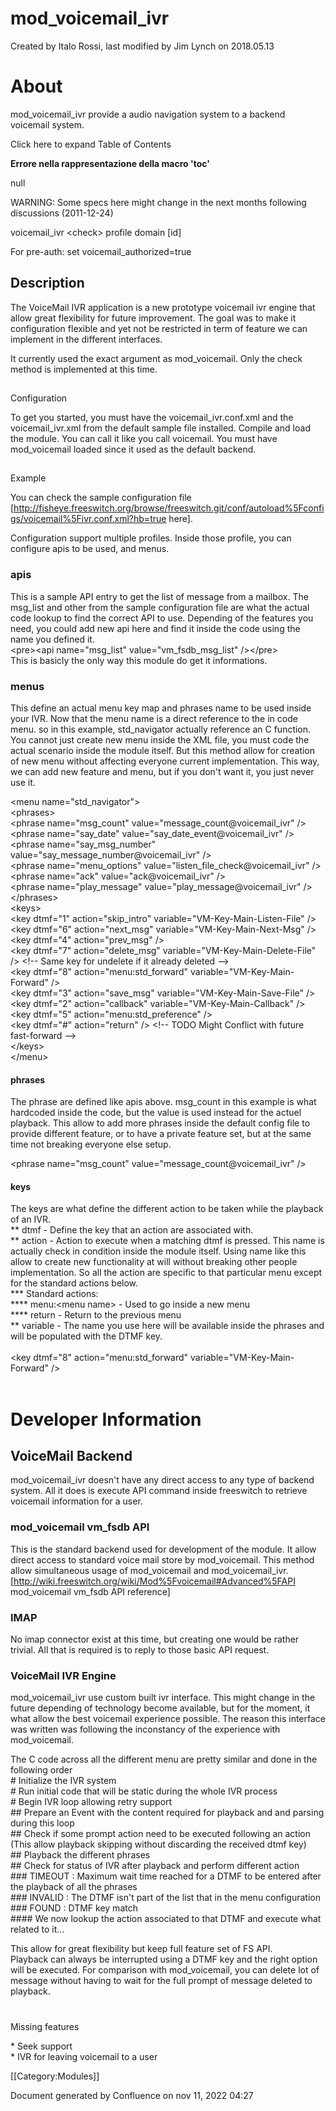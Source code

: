 
# mod_voicemail_ivr 

 Created by  Italo Rossi, last modified by  Jim Lynch on 2018.05.13

# About

mod\_voicemail\_ivr provide a audio navigation system to a backend voicemail system.

Click here to expand Table of Contents

**Errore nella rappresentazione della macro 'toc'**

null

WARNING: Some specs here might change in the next months following discussions (2011-12-24)  
  
voicemail_ivr &lt;check> profile domain [id]

For pre-auth: set voicemail_authorized=true  
  
## Description

  
The VoiceMail IVR application is a new prototype voicemail ivr engine that allow great flexibility for future improvement. The goal was to make it configuration flexible and yet not be restricted in term of feature we can implement in the different interfaces.

It currently used the exact argument as mod\_voicemail. Only the check method is implemented at this time.

##   
Configuration

  
To get you started, you must have the voicemail\_ivr.conf.xml and the voicemail\_ivr.xml from the default sample file installed. Compile and load the module. You can call it like you call voicemail. You must have mod\_voicemail loaded since it used as the default backend.

##   
Example

  
You can check the sample configuration file \[<http://fisheye.freeswitch.org/browse/freeswitch.git/conf/autoload%5Fconfigs/voicemail%5Fivr.conf.xml?hb=true> here\].

Configuration support multiple profiles. Inside those profile, you can configure apis to be used, and menus.

### apis

  
This is a sample API entry to get the list of message from a mailbox. The msg\_list and other from the sample configuration file are what the actual code lookup to find the correct API to use. Depending of the features you need, you could add new api here and find it inside the code using the name you defined it.  
&lt;pre>&lt;api name="msg\_list" value="vm\_fsdb\_msg\_list" />&lt;/pre>  
This is basicly the only way this module do get it informations.

### menus

This define an actual menu key map and phrases name to be used inside your IVR. Now that the menu name is a direct reference to the in code menu. so in this example, std\_navigator actually reference an C function. You cannot just create new menu inside the XML file, you must code the actual scenario inside the module itself. But this method allow for creation of new menu without affecting everyone current implementation. This way, we can add new feature and menu, but if you don't want it, you just never use it.

  
&lt;menu name="std_navigator">  
 &lt;phrases>  
 &lt;phrase name="msg_count" value="message_count@voicemail_ivr" />  
 &lt;phrase name="say_date" value="say_date_event@voicemail_ivr" />  
 &lt;phrase name="say_msg_number" value="say_message_number@voicemail_ivr" />  
 &lt;phrase name="menu_options" value="listen_file_check@voicemail_ivr" />  
 &lt;phrase name="ack" value="ack@voicemail_ivr" />  
 &lt;phrase name="play_message" value="play_message@voicemail_ivr" />  
 &lt;/phrases>  
 &lt;keys>  
 &lt;key dtmf="1" action="skip_intro" variable="VM-Key-Main-Listen-File" />  
 &lt;key dtmf="6" action="next_msg" variable="VM-Key-Main-Next-Msg" />  
 &lt;key dtmf="4" action="prev_msg" />  
 &lt;key dtmf="7" action="delete_msg" variable="VM-Key-Main-Delete-File" /> &lt;!-- Same key for undelete if it already deleted -->  
 &lt;key dtmf="8" action="menu:std_forward" variable="VM-Key-Main-Forward" />  
 &lt;key dtmf="3" action="save_msg" variable="VM-Key-Main-Save-File" />  
 &lt;key dtmf="2" action="callback" variable="VM-Key-Main-Callback" />  
 &lt;key dtmf="5" action="menu:std_preference" />  
 &lt;key dtmf="#" action="return" /> &lt;!-- TODO Might Conflict with future fast-forward -->  
 &lt;/keys>  
&lt;/menu>  
  
#### phrases

The phrase are defined like apis above. msg_count in this example is what hardcoded inside the code, but the value is used instead for the actuel playback. This allow to add more phrases inside the default config file to provide different feature, or to have a private feature set, but at the same time not breaking everyone else setup.  
   
 &lt;phrase name="msg_count" value="message_count@voicemail_ivr" />  
  
#### keys

The keys are what define the different action to be taken while the playback of an IVR.  
** dtmf - Define the key that an action are associated with.  
** action - Action to execute when a matching dtmf is pressed. This name is actually check in condition inside the module itself. Using name like this allow to create new functionality at will without breaking other people implementation. So all the action are specific to that particular menu except for the standard actions below.  
*** Standard actions:  
**** menu:&lt;menu name> - Used to go inside a new menu  
**** return - Return to the previous menu  
** variable - The name you use here will be available inside the phrases and will be populated with the DTMF key.  
   
 &lt;key dtmf="8" action="menu:std_forward" variable="VM-Key-Main-Forward" />  
 
# Developer Information

## VoiceMail Backend

mod\_voicemail\_ivr doesn't have any direct access to any type of backend system. All it does is execute API command inside freeswitch to retrieve voicemail information for a user.

### mod_voicemail vm_fsdb API 

  
This is the standard backend used for development of the module. It allow direct access to standard voice mail store by mod\_voicemail. This method allow simultaneous usage of mod\_voicemail and mod\_voicemail\_ivr.  
\[<http://wiki.freeswitch.org/wiki/Mod%5Fvoicemail#Advanced%5FAPI> mod\_voicemail vm\_fsdb API reference\]

### IMAP

No imap connector exist at this time, but creating one would be rather trivial. All that is required is to reply to those basic API request.

### VoiceMail IVR Engine

mod\_voicemail\_ivr use custom built ivr interface. This might change in the future depending of technology become available, but for the moment, it what allow the best voicemail experience possible. The reason this interface was written was following the inconstancy of the experience with mod\_voicemail.

The C code across all the different menu are pretty similar and done in the following order  
\# Initialize the IVR system  
\# Run initial code that will be static during the whole IVR process  
\# Begin IVR loop allowing retry support  
\## Prepare an Event with the content required for playback and and parsing during this loop  
\## Check if some prompt action need to be executed following an action (This allow playback skipping without discarding the received dtmf key)  
\## Playback the different phrases  
\## Check for status of IVR after playback and perform different action  
\### TIMEOUT : Maximum wait time reached for a DTMF to be entered after the playback of all the phrases  
\### INVALID : The DTMF isn't part of the list that in the menu configuration  
\### FOUND : DTMF key match  
\#### We now lookup the action associated to that DTMF and execute what related to it...

This allow for great flexibility but keep full feature set of FS API.  
Playback can always be interrupted using a DTMF key and the right option will be executed. For comparison with mod\_voicemail, you can delete lot of message without having to wait for the full prompt of message deleted to playback.

#   
Missing features

  
\* Seek support  
\* IVR for leaving voicemail to a user

\[\[Category:Modules\]\]

Document generated by Confluence on nov 11, 2022 04:27
